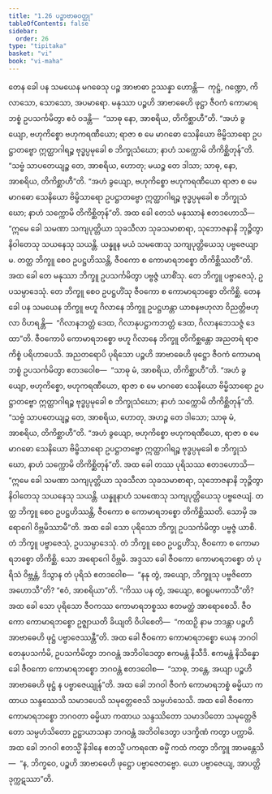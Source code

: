 ```yaml
---
title: "1.26 ပဉ္စာဗာဓဝတ္ထု"
tableOfContents: false
sidebar:
  order: 26
type: "tipitaka"
basket: "vi"
book: "vi-maha"
---
```



<DynamicBreadcrumb />

<Division number="88" book="vi-maha" e="ch" v="3" p="101">

<Paragraph number="422" book="vi-maha">
တေန ခေါ ပန သမယေန မဂဓေသု ပဉ္စ အာဗာဓာ ဥဿန္နာ ဟောန္တိ—  ကုဋ္ဌံ, ဂဏ္ဍော, ကိလာသော, သောသော, အပမာရော. မနုဿာ ပဉ္စဟိ အာဗာဓေဟိ ဖုဋ္ဌာ ဇီဝကံ ကောမာရဘစ္စံ ဥပသင်္ကမိတွာ ဧဝံ ဝဒန္တိ—  “သာဓု နော, အာစရိယ, တိကိစ္ဆာဟီ”တိ. “အဟံ ခွယျော, ဗဟုကိစ္စော ဗဟုကရဏီယော; ရာဇာ စ မေ မာဂဓော သေနိယော ဗိမ္ဗိသာရော ဥပဋ္ဌာတဗ္ဗော ဣတ္ထာဂါရဉ္စ ဗုဒ္ဓပ္ပမုခေါ စ ဘိက္ခုသံဃော; နာဟံ သက္ကောမိ တိကိစ္ဆိတုန်”တိ. “သဗ္ဗံ သာပတေယျဉ္စ တေ, အာစရိယ, ဟောတု; မယဉ္စ တေ ဒါသာ; သာဓု, နော, အာစရိယ, တိကိစ္ဆာဟီ”တိ. “အဟံ ခွယျော, ဗဟုကိစ္စော ဗဟုကရဏီယော ရာဇာ စ မေ မာဂဓော သေနိယော ဗိမ္ဗိသာရော ဥပဋ္ဌာတဗ္ဗော ဣတ္ထာဂါရဉ္စ ဗုဒ္ဓပ္ပမုခေါ စ ဘိက္ခုသံဃော; နာဟံ သက္ကောမိ တိကိစ္ဆိတုန်”တိ. အထ ခေါ တေသံ မနုဿာနံ ဧတဒဟောသိ—  “ဣမေ ခေါ သမဏာ သကျပုတ္တိယာ သုခသီလာ သုခသမာစာရာ, သုဘောဇနာနိ ဘုဉ္ဇိတွာ နိဝါတေသု သယနေသု သယန္တိ. ယန္နူန မယံ သမဏေသု သကျပုတ္တိယေသု ပဗ္ဗဇေယျာမ. တတ္ထ ဘိက္ခူ စေဝ ဥပဋ္ဌဟိဿန္တိ, ဇီဝကော စ ကောမာရဘစ္စော တိကိစ္ဆိဿတီ”တိ. အထ ခေါ တေ မနုဿာ ဘိက္ခူ ဥပသင်္ကမိတွာ ပဗ္ဗဇ္ဇံ ယာစိံသု. တေ ဘိက္ခူ ပဗ္ဗာဇေသုံ, ဥပသမ္ပာဒေသုံ. တေ ဘိက္ခူ စေဝ ဥပဋ္ဌဟိံသု ဇီဝကော စ ကောမာရဘစ္စော တိကိစ္ဆိ. တေန ခေါ ပန သမယေန ဘိက္ခူ ဗဟူ ဂိလာနေ ဘိက္ခူ ဥပဋ္ဌဟန္တာ ယာစနဗဟုလာ ဝိညတ္တိဗဟုလာ ဝိဟရန္တိ—  “ဂိလာနဘတ္တံ ဒေထ, ဂိလာနုပဋ္ဌာကဘတ္တံ ဒေထ, ဂိလာနဘေသဇ္ဇံ ဒေထာ”တိ. ဇီဝကောပိ ကောမာရဘစ္စော ဗဟူ ဂိလာနေ ဘိက္ခူ တိကိစ္ဆန္တော အညတရံ ရာဇကိစ္စံ ပရိဟာပေသိ.
</Paragraph>

</Division>
<Division number="89" book="vi-maha" e="ch" v="3" p="102">

<Paragraph number="423" book="vi-maha">
အညတရောပိ ပုရိသော ပဉ္စဟိ အာဗာဓေဟိ ဖုဋ္ဌော ဇီဝကံ ကောမာရဘစ္စံ ဥပသင်္ကမိတွာ ဧတဒဝေါစ—  “သာဓု မံ, အာစရိယ, တိကိစ္ဆာဟီ”တိ. “အဟံ ခွယျော, ဗဟုကိစ္စော, ဗဟုကရဏီယော, ရာဇာ စ မေ မာဂဓော သေနိယော ဗိမ္ဗိသာရော ဥပဋ္ဌာတဗ္ဗော ဣတ္ထာဂါရဉ္စ ဗုဒ္ဓပ္ပမုခေါ စ ဘိက္ခုသံဃော; နာဟံ သက္ကောမိ တိကိစ္ဆိတုန်”တိ. “သဗ္ဗံ သာပတေယျဉ္စ တေ, အာစရိယ, ဟောတု, အဟဉ္စ တေ ဒါသော; သာဓု မံ, အာစရိယ, တိကိစ္ဆာဟီ”တိ. “အဟံ ခွယျော, ဗဟုကိစ္စော ဗဟုကရဏီယော, ရာဇာ စ မေ မာဂဓော သေနိယော ဗိမ္ဗိသာရော ဥပဋ္ဌာတဗ္ဗော ဣတ္ထာဂါရဉ္စ ဗုဒ္ဓပ္ပမုခေါ စ ဘိက္ခုသံဃော, နာဟံ သက္ကောမိ တိကိစ္ဆိတုန်”တိ.
</Paragraph>

<Paragraph number="424" book="vi-maha">
အထ ခေါ တဿ ပုရိသဿ ဧတဒဟောသိ—  “ဣမေ ခေါ သမဏာ သကျပုတ္တိယာ သုခသီလာ သုခသမာစာရာ, သုဘောဇနာနိ ဘုဉ္ဇိတွာ နိဝါတေသု သယနေသု သယန္တိ. ယန္နူနာဟံ သမဏေသု သကျပုတ္တိယေသု ပဗ္ဗဇေယျံ. တတ္ထ ဘိက္ခူ စေဝ ဥပဋ္ဌဟိဿန္တိ, ဇီဝကော စ ကောမာရဘစ္စော တိကိစ္ဆိဿတိ. သောမှိ အရောဂေါ ဝိဗ္ဘမိဿာမီ”တိ. အထ ခေါ သော ပုရိသော ဘိက္ခု ဥပသင်္ကမိတွာ ပဗ္ဗဇ္ဇံ ယာစိ. တံ ဘိက္ခူ ပဗ္ဗာဇေသုံ, ဥပသမ္ပာဒေသုံ. တံ ဘိက္ခူ စေဝ ဥပဋ္ဌဟိံသု, ဇီဝကော စ ကောမာရဘစ္စော တိကိစ္ဆိ. သော အရောဂေါ ဝိဗ္ဘမိ.
</Paragraph>

<Paragraph number="425" book="vi-maha">
အဒ္ဒသာ ခေါ ဇီဝကော ကောမာရဘစ္စော တံ ပုရိသံ ဝိဗ္ဘန္တံ, ဒိသွာန တံ ပုရိသံ ဧတဒဝေါစ—  “နနု တွံ, အယျော, ဘိက္ခူသု ပဗ္ဗဇိတော အဟောသီ”တိ? “ဧဝံ, အာစရိယာ”တိ. “ကိဿ ပန တွံ, အယျော, ဧဝရူပမကာသီ”တိ? အထ ခေါ သော ပုရိသော ဇီဝကဿ ကောမာရဘစ္စဿ ဧတမတ္ထံ အာရောစေသိ. ဇီဝကော ကောမာရဘစ္စော ဥဇ္ဈာယတိ ခိယျတိ ဝိပါစေတိ—  “ကထဉှိ နာမ ဘဒန္တာ ပဉ္စဟိ အာဗာဓေဟိ ဖုဋ္ဌံ ပဗ္ဗာဇေဿန္တီ”တိ. အထ ခေါ ဇီဝကော ကောမာရဘစ္စော ယေန ဘဂဝါ တေနုပသင်္ကမိ, ဥပသင်္ကမိတွာ ဘဂဝန္တံ အဘိဝါဒေတွာ ဧကမန္တံ နိသီဒိ. ဧကမန္တံ နိသိန္နော ခေါ ဇီဝကော ကောမာရဘစ္စော ဘဂဝန္တံ ဧတဒဝေါစ—  “သာဓု, ဘန္တေ, အယျာ ပဉ္စဟိ အာဗာဓေဟိ ဖုဋ္ဌံ န ပဗ္ဗာဇေယျုန်”တိ. အထ ခေါ ဘဂဝါ ဇီဝကံ ကောမာရဘစ္စံ ဓမ္မိယာ ကထာယ သန္ဒဿေသိ သမာဒပေသိ သမုတ္တေဇေသိ သမ္ပဟံသေသိ. အထ ခေါ ဇီဝကော ကောမာရဘစ္စော ဘဂဝတာ ဓမ္မိယာ ကထာယ သန္ဒဿိတော သမာဒပိတော သမုတ္တေဇိတော သမ္ပဟံသိတော ဥဋ္ဌာယာသနာ ဘဂဝန္တံ အဘိဝါဒေတွာ ပဒက္ခိဏံ ကတွာ ပက္ကာမိ. အထ ခေါ ဘဂဝါ ဧတသ္မိံ နိဒါနေ ဧတသ္မိံ ပကရဏေ ဓမ္မိံ ကထံ ကတွာ ဘိက္ခူ အာမန္တေသိ—  “န, ဘိက္ခဝေ, ပဉ္စဟိ အာဗာဓေဟိ ဖုဋ္ဌော ပဗ္ဗာဇေတဗ္ဗော. ယော ပဗ္ဗာဇေယျ, အာပတ္တိ ဒုက္ကဋဿာ”တိ.
</Paragraph>
</Division>